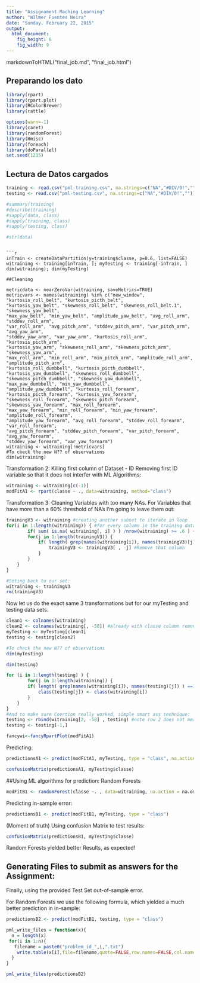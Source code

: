 ```yaml
---
title: "Assignament Maching Learning"
author: "WIlmer Fuentes Neira"
date: "Sunday, February 22, 2015"
output:
  html_document:
    fig_height: 6
    fig_width: 9
---
```

markdownToHTML("final_job.md", "final_job.html")

## Preparando los dato

```r
library(rpart)
library(rpart.plot)
library(RColorBrewer)
library(rattle)

```


```r
options(warn=-1)
library(caret)
library(randomForest)
library(Hmisc)
library(foreach)
library(doParallel)
set.seed(1235)
```
## Lectura de Datos cargados
```r
training <- read.csv("pml-training.csv", na.strings=c("NA","#DIV/0!",""))
testing <- read.csv("pml-testing.csv", na.strings=c("NA","#DIV/0!",""))
```

```r
#summary(training)
#describe(training)
#sapply(data, class)
#sapply(training, class)
#sapply(testing, class)

#str(data)
```

```

```r
inTrain <- createDataPartition(y=training$classe, p=0.6, list=FALSE)
witraining <- training[inTrain, ]; myTesting <- training[-inTrain, ]
dim(witraining); dim(myTesting)

##Cleaning

metricdata <- nearZeroVar(witraining, saveMetrics=TRUE)
metricvars <- names(witraining) %in% c("new_window", "kurtosis_roll_belt", "kurtosis_picth_belt",
"kurtosis_yaw_belt", "skewness_roll_belt", "skewness_roll_belt.1", "skewness_yaw_belt",
"max_yaw_belt", "min_yaw_belt", "amplitude_yaw_belt", "avg_roll_arm", "stddev_roll_arm",
"var_roll_arm", "avg_pitch_arm", "stddev_pitch_arm", "var_pitch_arm", "avg_yaw_arm",
"stddev_yaw_arm", "var_yaw_arm", "kurtosis_roll_arm", "kurtosis_picth_arm",
"kurtosis_yaw_arm", "skewness_roll_arm", "skewness_pitch_arm", "skewness_yaw_arm",
"max_roll_arm", "min_roll_arm", "min_pitch_arm", "amplitude_roll_arm", "amplitude_pitch_arm",
"kurtosis_roll_dumbbell", "kurtosis_picth_dumbbell", "kurtosis_yaw_dumbbell", "skewness_roll_dumbbell",
"skewness_pitch_dumbbell", "skewness_yaw_dumbbell", "max_yaw_dumbbell", "min_yaw_dumbbell",
"amplitude_yaw_dumbbell", "kurtosis_roll_forearm", "kurtosis_picth_forearm", "kurtosis_yaw_forearm",
"skewness_roll_forearm", "skewness_pitch_forearm", "skewness_yaw_forearm", "max_roll_forearm",
"max_yaw_forearm", "min_roll_forearm", "min_yaw_forearm", "amplitude_roll_forearm",
"amplitude_yaw_forearm", "avg_roll_forearm", "stddev_roll_forearm", "var_roll_forearm",
"avg_pitch_forearm", "stddev_pitch_forearm", "var_pitch_forearm", "avg_yaw_forearm",
"stddev_yaw_forearm", "var_yaw_forearm")
witraining <- witraining[!metricvars]
#To check the new N?? of observations
dim(witraining)
```


Transformation 2: Killing first column of Dataset - ID Removing first ID variable so that it does not interfer with ML Algorithms:


```r
witraining <- witraining[c(-1)]
modFitA1 <- rpart(classe ~ ., data=witraining, method="class")

```

Transformation 3: Cleaning Variables with too many NAs. For Variables that have more than a 60% threshold of NA's I'm going to leave them out:

```r
trainingV3 <- witraining #creating another subset to iterate in loop
for(i in 1:length(witraining)) { #for every column in the training dataset
        if( sum( is.na( witraining[, i] ) ) /nrow(witraining) >= .6 ) { #if n?? NAs > 60% of total observations
        for(j in 1:length(trainingV3)) {
            if( length( grep(names(witraining[i]), names(trainingV3)[j]) ) ==1)  { #if the columns are the same:
                trainingV3 <- trainingV3[ , -j] #Remove that column
            }   
        } 
    }
}
```


```r
#Seting back to our set:
witraining <- trainingV3
rm(trainingV3)
```

Now let us do the exact same 3 transformations but for our myTesting and testing data sets.

```r
clean1 <- colnames(witraining)
clean2 <- colnames(witraining[, -58]) #already with classe column removed
myTesting <- myTesting[clean1]
testing <- testing[clean2]

#To check the new N?? of observations
dim(myTesting)
```


```r

dim(testing)
```



```r
for (i in 1:length(testing) ) {
        for(j in 1:length(witraining)) {
        if( length( grep(names(witraining[i]), names(testing)[j]) ) ==1)  {
            class(testing[j]) <- class(witraining[i])
        }      
    }      
}
#And to make sure Coertion really worked, simple smart ass technique:
testing <- rbind(witraining[2, -58] , testing) #note row 2 does not mean anything, this will be removed right.. now:
testing <- testing[-1,]
```




```r
fancywi<-fancyRpartPlot(modFitA1)

```

Predicting:

```r
predictionsA1 <- predict(modFitA1, myTesting, type = "class", na.action = na.omit)
```


```r
confusionMatrix(predictionsA1, myTesting$classe)
```
##Using ML algorithms for prediction: Random Forests

```r
modFitB1 <- randomForest(classe ~. , data=witraining, na.action = na.omit)
```


Predicting in-sample error:
```r
predictionsB1 <- predict(modFitB1, myTesting, type = "class")
```


(Moment of truth) Using confusion Matrix to test results:

```r
confusionMatrix(predictionsB1, myTesting$classe)
```

Random Forests yielded better Results, as expected!

## Generating Files to submit as answers for the Assignment:

Finally, using the provided Test Set out-of-sample error.

For Random Forests we use the following formula, which yielded a much better prediction in in-sample:

```r
predictionsB2 <- predict(modFitB1, testing, type = "class")
```

```r
pml_write_files = function(x){
  n = length(x)
 for(i in 1:n){
   filename = paste0("problem_id_",i,".txt")
    write.table(x[i],file=filename,quote=FALSE,row.names=FALSE,col.names=FALSE)
  }
}

pml_write_files(predictionsB2)
```




